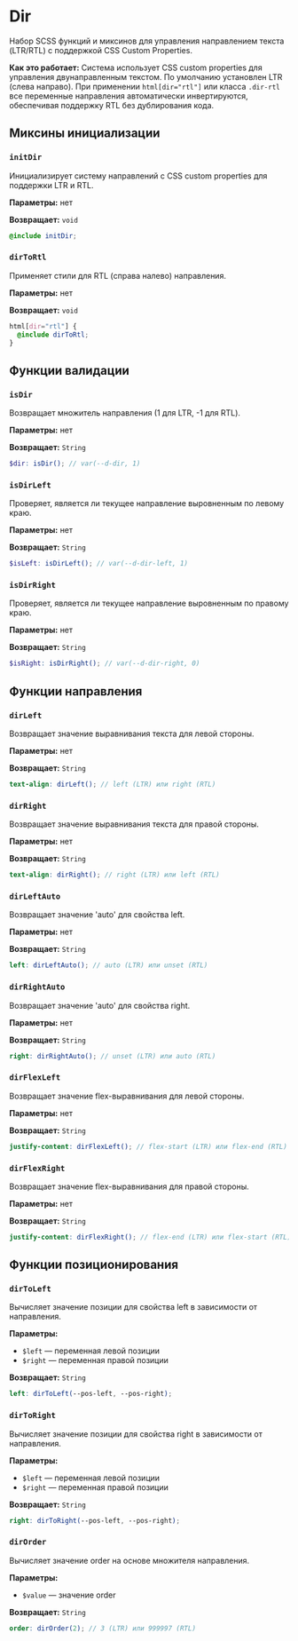 
<Meta title='@dxtmisha/styles/ru/Dir'/>

# Dir

Набор SCSS функций и миксинов для управления направлением текста (LTR/RTL) с поддержкой CSS Custom Properties.

**Как это работает:** Система использует CSS custom properties для управления двунаправленным текстом. По умолчанию установлен LTR (слева направо). При применении `html[dir="rtl"]` или класса `.dir-rtl` все переменные направления автоматически инвертируются, обеспечивая поддержку RTL без дублирования кода.

## Миксины инициализации

### `initDir`

Инициализирует систему направлений с CSS custom properties для поддержки LTR и RTL.

**Параметры:** нет

**Возвращает:** `void`

```scss
@include initDir;
```

### `dirToRtl`

Применяет стили для RTL (справа налево) направления.

**Параметры:** нет

**Возвращает:** `void`

```scss
html[dir="rtl"] {
  @include dirToRtl;
}
```

## Функции валидации

### `isDir`

Возвращает множитель направления (1 для LTR, -1 для RTL).

**Параметры:** нет

**Возвращает:** `String`

```scss
$dir: isDir(); // var(--d-dir, 1)
```

### `isDirLeft`

Проверяет, является ли текущее направление выровненным по левому краю.

**Параметры:** нет

**Возвращает:** `String`

```scss
$isLeft: isDirLeft(); // var(--d-dir-left, 1)
```

### `isDirRight`

Проверяет, является ли текущее направление выровненным по правому краю.

**Параметры:** нет

**Возвращает:** `String`

```scss
$isRight: isDirRight(); // var(--d-dir-right, 0)
```

## Функции направления

### `dirLeft`

Возвращает значение выравнивания текста для левой стороны.

**Параметры:** нет

**Возвращает:** `String`

```scss
text-align: dirLeft(); // left (LTR) или right (RTL)
```

### `dirRight`

Возвращает значение выравнивания текста для правой стороны.

**Параметры:** нет

**Возвращает:** `String`

```scss
text-align: dirRight(); // right (LTR) или left (RTL)
```

### `dirLeftAuto`

Возвращает значение 'auto' для свойства left.

**Параметры:** нет

**Возвращает:** `String`

```scss
left: dirLeftAuto(); // auto (LTR) или unset (RTL)
```

### `dirRightAuto`

Возвращает значение 'auto' для свойства right.

**Параметры:** нет

**Возвращает:** `String`

```scss
right: dirRightAuto(); // unset (LTR) или auto (RTL)
```

### `dirFlexLeft`

Возвращает значение flex-выравнивания для левой стороны.

**Параметры:** нет

**Возвращает:** `String`

```scss
justify-content: dirFlexLeft(); // flex-start (LTR) или flex-end (RTL)
```

### `dirFlexRight`

Возвращает значение flex-выравнивания для правой стороны.

**Параметры:** нет

**Возвращает:** `String`

```scss
justify-content: dirFlexRight(); // flex-end (LTR) или flex-start (RTL)
```

## Функции позиционирования

### `dirToLeft`

Вычисляет значение позиции для свойства left в зависимости от направления.

**Параметры:**
- `$left` — переменная левой позиции
- `$right` — переменная правой позиции

**Возвращает:** `String`

```scss
left: dirToLeft(--pos-left, --pos-right);
```

### `dirToRight`

Вычисляет значение позиции для свойства right в зависимости от направления.

**Параметры:**
- `$left` — переменная левой позиции
- `$right` — переменная правой позиции

**Возвращает:** `String`

```scss
right: dirToRight(--pos-left, --pos-right);
```

### `dirOrder`

Вычисляет значение order на основе множителя направления.

**Параметры:**
- `$value` — значение order

**Возвращает:** `String`

```scss
order: dirOrder(2); // 3 (LTR) или 999997 (RTL)
```

